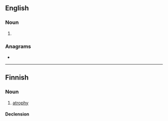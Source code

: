 ==English==

===Noun===
{{en-noun|-}}

# {{dated form of|atropine|lang=en}}

{{Webster 1913}}

===Anagrams===
* {{anagrams|en|tropaia}}

----

==Finnish==

===Noun===
{{fi-noun}}

# {{lb|fi|pathology}} [[atrophy]]

====Declension====
{{fi-decl-kulkija|atropi|a}}